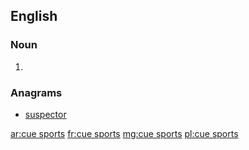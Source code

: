 ==English==

===Noun===
{{head|en|plural}}

# {{plural of|cue sport|lang=en}}

===Anagrams===
* [[suspector#English|suspector]]

[[ar:cue sports]]
[[fr:cue sports]]
[[mg:cue sports]]
[[pl:cue sports]]